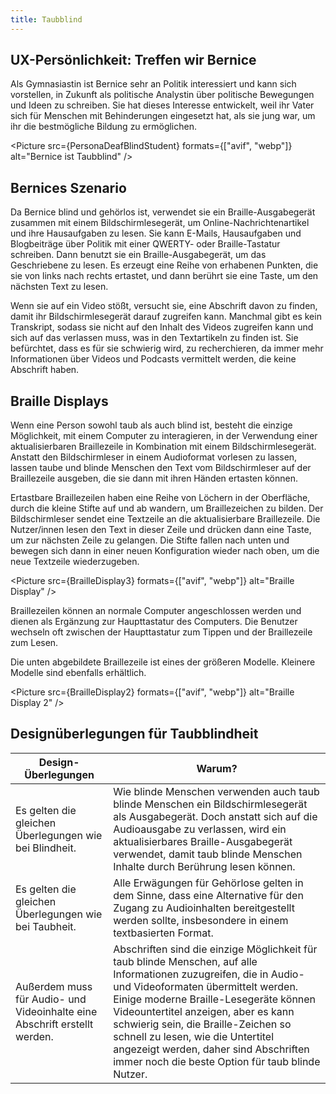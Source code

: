 ```yaml
---
title: Taubblind
---
```




## UX-Persönlichkeit: Treffen wir Bernice

Als Gymnasiastin ist Bernice sehr an Politik interessiert und kann sich vorstellen,
in Zukunft als politische Analystin über politische Bewegungen und Ideen zu
schreiben. Sie hat dieses Interesse entwickelt, weil ihr Vater sich für Menschen
mit Behinderungen eingesetzt hat, als sie jung war, um ihr die bestmögliche
Bildung zu ermöglichen.

<Picture
  src={PersonaDeafBlindStudent}
  formats={["avif", "webp"]}
  alt="Bernice ist Taubblind"
/>

## Bernices Szenario

Da Bernice blind und gehörlos ist, verwendet sie ein Braille-Ausgabegerät zusammen
mit einem Bildschirmlesegerät, um Online-Nachrichtenartikel und ihre Hausaufgaben
zu lesen. Sie kann E-Mails, Hausaufgaben und Blogbeiträge über Politik mit einer
QWERTY- oder Braille-Tastatur schreiben. Dann benutzt sie ein Braille-Ausgabegerät,
um das Geschriebene zu lesen. Es erzeugt eine Reihe von erhabenen Punkten, die sie
von links nach rechts ertastet, und dann berührt sie eine Taste, um den nächsten
Text zu lesen.

Wenn sie auf ein Video stößt, versucht sie, eine Abschrift davon zu finden,
damit ihr Bildschirmlesegerät darauf zugreifen kann. Manchmal gibt es kein
Transkript, sodass sie nicht auf den Inhalt des Videos zugreifen kann und sich
auf das verlassen muss, was in den Textartikeln zu finden ist. Sie befürchtet,
dass es für sie schwierig wird, zu recherchieren, da immer mehr Informationen über
Videos und Podcasts vermittelt werden, die keine Abschrift haben.

## Braille Displays

Wenn eine Person sowohl taub als auch blind ist, besteht die einzige Möglichkeit,
mit einem Computer zu interagieren, in der Verwendung einer aktualisierbaren
Braillezeile in Kombination mit einem Bildschirmlesegerät. Anstatt den Bildschirmleser
in einem Audioformat vorlesen zu lassen, lassen taube und blinde Menschen den
Text vom Bildschirmleser auf der Braillezeile ausgeben, die sie dann mit ihren
Händen ertasten können.

Ertastbare Braillezeilen haben eine Reihe von Löchern in der Oberfläche, durch
die kleine Stifte auf und ab wandern, um Braillezeichen zu bilden. Der
Bildschirmleser sendet eine Textzeile an die aktualisierbare Braillezeile. Die
Nutzer/innen lesen den Text in dieser Zeile und drücken dann eine Taste, um zur
nächsten Zeile zu gelangen. Die Stifte fallen nach unten und bewegen sich dann
in einer neuen Konfiguration wieder nach oben, um die neue Textzeile wiederzugeben.

<Picture
  src={BrailleDisplay3}
  formats={["avif", "webp"]}
  alt="Braille Display"
/>

Braillezeilen können an normale Computer angeschlossen werden und dienen als
Ergänzung zur Haupttastatur des Computers. Die Benutzer wechseln oft zwischen der
Haupttastatur zum Tippen und der Braillezeile zum Lesen.

Die unten abgebildete Braillezeile ist eines der größeren Modelle. Kleinere
Modelle sind ebenfalls erhältlich.

<Picture
  src={BrailleDisplay2}
  formats={["avif", "webp"]}
  alt="Braille Display 2"
/>

## Designüberlegungen für Taubblindheit

<table>
  <thead>
    <tr>
      <th>Design-Überlegungen</th>
      <th>Warum?</th>
    </tr>
  </thead>
  <tbody>
    <tr>
      <td data-label="Design-Überlegungen">
        Es gelten die gleichen Überlegungen wie bei Blindheit.
      </td>
      <td data-label="Warum?">
        Wie blinde Menschen verwenden auch taub blinde Menschen ein
        Bildschirmlesegerät als Ausgabegerät. Doch anstatt sich auf die
        Audioausgabe zu verlassen, wird ein aktualisierbares
        Braille-Ausgabegerät verwendet, damit taub blinde Menschen Inhalte durch
        Berührung lesen können.
      </td>
    </tr>
    <tr>
      <td data-label="Design-Überlegungen">
        Es gelten die gleichen Überlegungen wie bei Taubheit.
      </td>
      <td data-label="Warum?">
        Alle Erwägungen für Gehörlose gelten in dem Sinne, dass eine Alternative
        für den Zugang zu Audioinhalten bereitgestellt werden sollte,
        insbesondere in einem textbasierten Format.
      </td>
    </tr>
    <tr>
      <td data-label="Design-Überlegungen">
        Außerdem muss für Audio- und Videoinhalte eine Abschrift erstellt
        werden.
      </td>
      <td data-label="Warum?">
        Abschriften sind die einzige Möglichkeit für taub blinde Menschen, auf
        alle Informationen zuzugreifen, die in Audio- und Videoformaten
        übermittelt werden. Einige moderne Braille-Lesegeräte können
        Videountertitel anzeigen, aber es kann schwierig sein, die
        Braille-Zeichen so schnell zu lesen, wie die Untertitel angezeigt
        werden, daher sind Abschriften immer noch die beste Option für taub
        blinde Nutzer.
      </td>
    </tr>
  </tbody>
</table>
